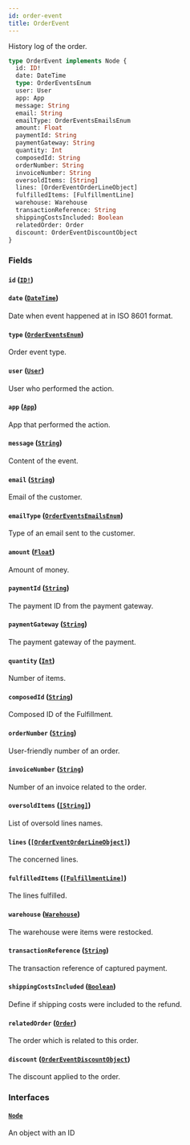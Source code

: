 ```yaml
---
id: order-event
title: OrderEvent
---
```


History log of the order.

```graphql
type OrderEvent implements Node {
  id: ID!
  date: DateTime
  type: OrderEventsEnum
  user: User
  app: App
  message: String
  email: String
  emailType: OrderEventsEmailsEnum
  amount: Float
  paymentId: String
  paymentGateway: String
  quantity: Int
  composedId: String
  orderNumber: String
  invoiceNumber: String
  oversoldItems: [String]
  lines: [OrderEventOrderLineObject]
  fulfilledItems: [FulfillmentLine]
  warehouse: Warehouse
  transactionReference: String
  shippingCostsIncluded: Boolean
  relatedOrder: Order
  discount: OrderEventDiscountObject
}
```

### Fields

#### `id` ([`ID!`](../../../developer/api-reference/scalars/id))

#### `date` ([`DateTime`](../../../developer/api-reference/scalars/date-time))

Date when event happened at in ISO 8601 format.

#### `type` ([`OrderEventsEnum`](../../../developer/api-reference/enums/order-events-enum))

Order event type.

#### `user` ([`User`](../../../developer/api-reference/objects/user))

User who performed the action.

#### `app` ([`App`](../../../developer/api-reference/objects/app))

App that performed the action.

#### `message` ([`String`](../../../developer/api-reference/scalars/string))

Content of the event.

#### `email` ([`String`](../../../developer/api-reference/scalars/string))

Email of the customer.

#### `emailType` ([`OrderEventsEmailsEnum`](../../../developer/api-reference/enums/order-events-emails-enum))

Type of an email sent to the customer.

#### `amount` ([`Float`](../../../developer/api-reference/scalars/float))

Amount of money.

#### `paymentId` ([`String`](../../../developer/api-reference/scalars/string))

The payment ID from the payment gateway.

#### `paymentGateway` ([`String`](../../../developer/api-reference/scalars/string))

The payment gateway of the payment.

#### `quantity` ([`Int`](../../../developer/api-reference/scalars/int))

Number of items.

#### `composedId` ([`String`](../../../developer/api-reference/scalars/string))

Composed ID of the Fulfillment.

#### `orderNumber` ([`String`](../../../developer/api-reference/scalars/string))

User-friendly number of an order.

#### `invoiceNumber` ([`String`](../../../developer/api-reference/scalars/string))

Number of an invoice related to the order.

#### `oversoldItems` ([`[String]`](../../../developer/api-reference/scalars/string))

List of oversold lines names.

#### `lines` ([`[OrderEventOrderLineObject]`](../../../developer/api-reference/objects/order-event-order-line-object))

The concerned lines.

#### `fulfilledItems` ([`[FulfillmentLine]`](../../../developer/api-reference/objects/fulfillment-line))

The lines fulfilled.

#### `warehouse` ([`Warehouse`](../../../developer/api-reference/objects/warehouse))

The warehouse were items were restocked.

#### `transactionReference` ([`String`](../../../developer/api-reference/scalars/string))

The transaction reference of captured payment.

#### `shippingCostsIncluded` ([`Boolean`](../../../developer/api-reference/scalars/boolean))

Define if shipping costs were included to the refund.

#### `relatedOrder` ([`Order`](../../../developer/api-reference/objects/order))

The order which is related to this order.

#### `discount` ([`OrderEventDiscountObject`](../../../developer/api-reference/objects/order-event-discount-object))

The discount applied to the order.

### Interfaces

#### [`Node`](../../../developer/api-reference/interfaces/node)

An object with an ID
